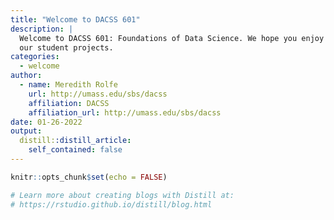 ```yaml
---
title: "Welcome to DACSS 601"
description: |
  Welcome to DACSS 601: Foundations of Data Science. We hope you enjoy 
  our student projects.
categories:
  - welcome
author:
  - name: Meredith Rolfe
    url: http://umass.edu/sbs/dacss
    affiliation: DACSS
    affiliation_url: http://umass.edu/sbs/dacss
date: 01-26-2022
output:
  distill::distill_article:
    self_contained: false
---
```


```r
knitr::opts_chunk$set(echo = FALSE)

# Learn more about creating blogs with Distill at:
# https://rstudio.github.io/distill/blog.html

```



